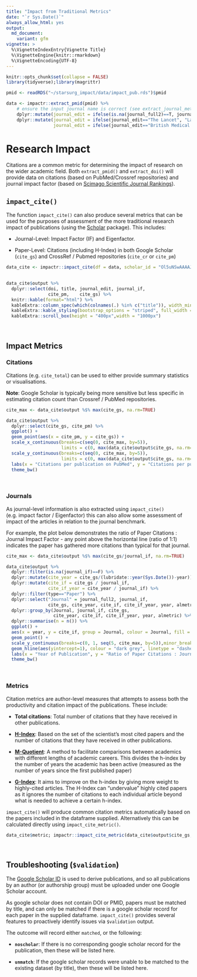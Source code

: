 ```yaml
---
title: "Impact from Traditional Metrics"
date: "`r Sys.Date()`"
always_allow_html: yes
output:
  md_document:
    variant: gfm
vignette: >
  %\VignetteIndexEntry{Vignette Title}
  %\VignetteEngine{knitr::rmarkdown}
  %\VignetteEncoding{UTF-8}
---
```

```r
knitr::opts_chunk$set(collapse = FALSE)
library(tidyverse);library(magrittr)

pmid <- readRDS("~/starsurg_impact/data/impact_pub.rds")$pmid

data <- impactr::extract_pmid(pmid) %>%
    # ensure the input journal name is correct (see extract_journal_metric()$unmatch)
    dplyr::mutate(journal_edit = ifelse(is.na(journal_full2)==T, journal_full,journal_full2))  %>%
    dplyr::mutate(journal_edit = ifelse(journal_edit=="The Lancet", "Lancet", journal_edit),
                  journal_edit = ifelse(journal_edit=="British Medical Journal", "BMJ-British Medical Journal", journal_edit))
```

# Research Impact

Citations are a common metric for determining the impact of research on the wider academic field. Both `extract_pmid()` and `extract_doi()` will provide data on citations (based on PubMed/Crossref repositories) and journal impact factor (based on [Scimago Scientific Journal Rankings](https://www.scimagojr.com)).

## **`impact_cite()`**

The function `impact_cite()` can also produce several metrics that can be used for the purposes of assessment of the more traditional research impact of publications (using the [Scholar](https://cran.r-project.org/web/packages/scholar/index.html) package). This includes:

- Journal-Level: Impact Factor (IF) and Eigenfactor.

- Paper-Level: Citations (including H-Index) in both Google Scholar (`cite_gs`) and CrossRef / Pubmed repositories (`cite_cr` or `cite_pm`)

```r
data_cite <- impactr::impact_cite(df = data, scholar_id = "Ol5uNSwAAAAJ&hl", var_citation = "cite_gs")
                             
```
```r
data_cite$output %>%
  dplyr::select(doi, title, journal_edit, journal_if,
                cite_pm,	cite_gs) %>%
  knitr::kable(format="html") %>%
  kableExtra::column_spec(which(colnames(.) %in% c("title")), width_min="7in") %>%
  kableExtra::kable_styling(bootstrap_options = "striped", full_width = F) %>%
  kableExtra::scroll_box(height = "400px",width = "1000px")
```

&nbsp;

## **Impact Metrics**
### **Citations**
Citations (e.g. `cite_total`) can be used to either provide summary statistics or visualisations.

**Note**: Google Scholar is typically being more sensitive but less specific in estimating citation count than Crossref / PubMed repositories.

```r
cite_max <- data_cite$output %$% max(cite_gs, na.rm=TRUE)

data_cite$output %>%
  dplyr::select(cite_gs, cite_pm) %>%
  ggplot() +
  geom_point(aes(x = cite_pm, y = cite_gs)) + 
  scale_x_continuous(breaks=c(seq(0, cite_max, by=5)),
                     limits = c(0, max(data_cite$output$cite_gs, na.rm=TRUE)), expand = c(0, 0.5)) +
  scale_y_continuous(breaks=c(seq(0, cite_max, by=5)),
                     limits = c(0, max(data_cite$output$cite_gs, na.rm=TRUE)), expand = c(0, 0.5)) + 
  labs(x = "Citations per publication on PubMed", y = "Citations per publication on Google Scholar") +
  theme_bw()
```

&nbsp;

### **Journals**
As journal-level information is also extracted using `impact_cite()` (e.g. impact factor / Eigenfactor) this can also allow some assessment of impact of the articles in relation to the journal benchmark.

For example, the plot below demonstrates the ratio of Paper Citations : Journal Impact Factor - any point above the horizontal line (ratio of 1:1) indicates the paper has gathered more citations than typical for that journal.

```r
cite_max <- data_cite$output %$% max(cite_gs/journal_if, na.rm=TRUE)

data_cite$output %>%
  dplyr::filter(is.na(journal_if)==F) %>%
  dplyr::mutate(cite_year = cite_gs/(lubridate::year(Sys.Date())-year)) %>%
  dplyr::mutate(cite_if = cite_gs / journal_if,
                cite_if_year = cite_year / journal_if) %>%
  dplyr::filter(type=="Paper") %>%
  dplyr::select("Journal" = journal_full2, journal_if,
                cite_gs, cite_year, cite_if, cite_if_year, year, almetric) %>%
  dplyr::group_by(Journal, journal_if, cite_gs,
                  cite_year, cite_if, cite_if_year, year, almetric) %>%
  dplyr::summarise(n = n()) %>%
  ggplot() + 
  aes(x = year, y = cite_if, group = Journal, colour = Journal, fill = Journal) +
  geom_point() +
  scale_y_continuous(breaks=c(0, 1, seq(5, cite_max, by=5)),minor_breaks=NULL) +
  geom_hline(aes(yintercept=1), colour = "dark grey", linetype = "dashed") +
  labs(x = "Year of Publication", y = "Ratio of Paper Citations : Journal Impact Factor") +
  theme_bw()

```

&nbsp;

### **Metrics**
Citation metrics are author-level measures that attempts to assess both the productivity and citation impact of the publications. These include:

 - **Total citations**: Total number of citations that they have received in other publications.
 
 - **[H-Index](https://harzing.com/popbook/ch1_4_2.htm)**: Based on the set of the scientist's most cited papers and the number of citations that they have received in other publications.
 
 - **[M-Quotient](https://harzing.com/popbook/ch1_4_3.htm)**: A method to facilitate comparisons between academics with different lengths of academic careers. This divides the h-index by the number of years the academic has been active (measured as the number of years since the first published paper)
 
 - **[G-Index](https://harzing.com/popbook/ch1_4_6.htm)**: It aims to improve on the h-index by giving more weight to highly-cited articles. The H-Index can "undervalue" highly cited papers as it ignores the number of citations to each individual article beyond what is needed to achieve a certain h-index.

`impact_cite()` will produce common citation metrics automatically based on the papers included in the dataframe supplied. Alternatively this can be calculated directly using `impact_cite_metric()`. 

```r
data_cite$metric; impactr::impact_cite_metric(data_cite$output$cite_gs, data_cite$output$year)
```

&nbsp;

## **Troubleshooting (`$validation`) **

The [Google Scholar ID](https://en.wikipedia.org/wiki/Template:Google_Scholar_id) is used to derive publications, and so all publications by an author (or authorship group) must be uploaded under one Google Scholar account.

As google scholar does not contain DOI or PMID, papers must be matched by title, and can only be matched if there is a google scholar record for each paper in the supplied dataframe. `impact_cite()` provides several features to proactively identify issues via `$validation` output. 

The outcome will record either `matched`, or the following:
 
* **`noscholar`**: If there is no corresponding google scholar record for the publication, then these will be listed here.

* **`unmatch`**: If the google scholar records were unable to be matched to the existing dataset (by title), then these will be listed here.
